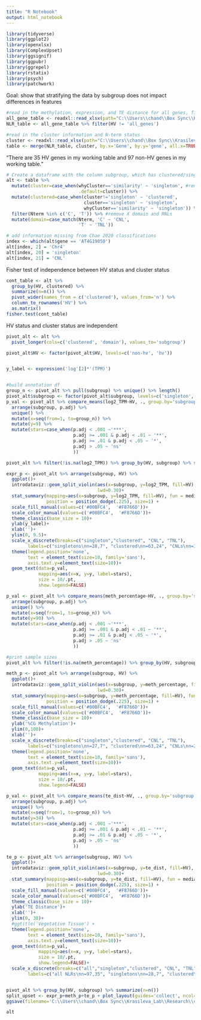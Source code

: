 ```yaml
---
title: "R Notebook"
output: html_notebook
---
```


```r
library(tidyverse)
library(ggplot2)
library(openxlsx)
library(ComplexUpset)
library(ggsignif)
library(ggpubr)
library(ggrepel)
library(rstatix)
library(psych)
library(patchwork)
```
Goal: show that stratifying the data by subgroup does not impact differences in features 

```r
#read in the methylation, expression, and TE distance for all genes, filter to NLRs
all_gene_table <- readxl::read_xlsx(path="C:\\Users\\chand\\Box Sync\\Krasileva_Lab\\Research\\chandler\\Krasileva Lab\\E14\\all_gene_table.xlsx")
NLR_table <- all_gene_table %>% filter(HV != 'all_genes')

#read in the cluster information and N-term status 
cluster <- readxl::read_xlsx(path="C:\\Users\\chand\\Box Sync\\Krasileva_Lab\\Research\\chandler\\Krasileva Lab\\E14\\chae_2020_supplemental.xlsx")
table <- merge(NLR_table, cluster, by.x='Gene', by.y='gene', all.x=TRUE)
```

"There are  35 HV genes in my working table and  97  non-HV genes in my working table."

```r
# Create a dataframe with the column subgroup, which has clustered/singleton and CNL/TNL information 
alt <- table %>% 
  mutate(cluster=case_when(whyCluster=='similarity' ~ 'singleton', #removing exclusively similarity based clusters, only distance 
                           .default=cluster)) %>% 
  mutate(clustered=case_when(cluster!='singleton' ~ 'clustered', 
                             cluster=='singleton' ~ 'singleton', 
                             whyCluster=='similarity' ~ 'singleton')) %>%
  filter(Nterm %in% c('C', 'T')) %>% #remove X domain and RNLs 
  mutate(domain=case_match(Nterm, 'C' ~ 'CNL', 
                           'T' ~ 'TNL')) 

# add information missing from Chae 2020 classifications 
index <- which(alt$gene == 'AT4G19050')
alt[index, 2] = 'Chr4'
alt[index, 20] = 'singleton'
alt[index, 21] = 'CNL'
```


Fisher test of independence between HV status and cluster status 
```r
cont_table <- alt %>% 
  group_by(HV, clustered) %>% 
  summarize(n=n()) %>% 
  pivot_wider(names_from = c('clustered'), values_from='n') %>% 
  column_to_rownames('HV') %>% 
  as.matrix()
fisher.test(cont_table)
```
HV status and cluster status are independent 

```r
pivot_alt <- alt %>% 
  pivot_longer(cols=c('clustered', 'domain'), values_to='subgroup') 
```


```r
pivot_alt$HV <- factor(pivot_alt$HV, levels=c('non-hv', 'hv'))


y_label <- expression('log'[2]*'(TPM)')


#build annotation df 
group_n <- pivot_alt %>% pull(subgroup) %>% unique() %>% length()
pivot_alt$subgroup <- factor(pivot_alt$subgroup, levels=c('singleton', 'clustered', 'CNL', 'TNL'))
p_val <- pivot_alt %>% compare_means(log2_TPM~HV, ., group.by='subgroup', paired=F, method='wilcox.test', p.adjust.method = 'BH') %>%
  arrange(subgroup, p.adj) %>% 
  unique() %>%
  mutate(x=seq(from=1, to=group_n)) %>% 
  mutate(y=9) %>% 
  mutate(stars=case_when(p.adj < .001 ~'***', 
                         p.adj >= .001 & p.adj < .01 ~ '**', 
                         p.adj >= .01 & p.adj < .05 ~ '*', 
                         p.adj > .05 ~ 'ns'
                         ))

pivot_alt %>% filter(!is.na(log2_TPM)) %>% group_by(HV, subgroup) %>% summarize(n=n())

expr_p <- pivot_alt %>% arrange(subgroup, HV) %>%
  ggplot()+
  introdataviz::geom_split_violin(aes(x=subgroup, y=log2_TPM, fill=HV), alpha=0.4, trim = T, scale="width", 
                                  lwd=0.30)+
  stat_summary(mapping=aes(x=subgroup, y=log2_TPM, fill=HV), fun = median, geom = "point", show.legend = F, shape=21, color='black',
               position = position_dodge(.225), size=1) +
  scale_fill_manual(values=c('#00BFC4',  '#F8766D'))+
  scale_color_manual(values=c('#00BFC4',  '#F8766D'))+
  theme_classic(base_size = 10)+
  ylab(y_label)+
  xlab('')+
  ylim(0, 9.5)+
  scale_x_discrete(breaks=c("singleton","clustered", "CNL", "TNL"),
        labels=c("singletons\nn=28,7", "clustered\nn=63,24", "CNLs\nn=30,12", "TNLs\nn=61,19"))+
  theme(legend.position='none', 
        text = element_text(size=10, family='sans'), 
        axis.text.y=element_text(size=10))+
  geom_text(data=p_val, 
            mapping=aes(x=x, y=y, label=stars),
            size = 10/.pt,
            show.legend=FALSE)

```

```r
p_val <- pivot_alt %>% compare_means(meth_percentage~HV, ., group.by='subgroup', paired=F, method='wilcox.test', p.adjust.method = 'BH') %>%
  arrange(subgroup, p.adj) %>% 
  unique() %>%
  mutate(x=seq(from=1, to=group_n)) %>% 
  mutate(y=90) %>% 
  mutate(stars=case_when(p.adj < .001 ~'***', 
                         p.adj >= .001 & p.adj < .01 ~ '**', 
                         p.adj >= .01 & p.adj < .05 ~ '*', 
                         p.adj > .05 ~ 'ns'
                         ))

#print sample sizes
pivot_alt %>% filter(!is.na(meth_percentage)) %>% group_by(HV, subgroup) %>% summarize(n=n())

meth_p <- pivot_alt %>% arrange(subgroup, HV) %>%
  ggplot()+
  introdataviz::geom_split_violin(aes(x=subgroup, y=meth_percentage, fill=HV), alpha=0.4, trim = TRUE, scale="width", 
                                  lwd=0.30)+
  stat_summary(mapping=aes(x=subgroup, y=meth_percentage, fill=HV), fun = median, geom = "point", show.legend = F, shape=21, color='black',
               position = position_dodge(.225), size=1) +
  scale_fill_manual(values=c('#00BFC4',  '#F8766D'))+
  scale_color_manual(values=c('#00BFC4',  '#F8766D'))+
  theme_classic(base_size = 10)+
  ylab('%CG Methylation')+
  ylim(0,100)+
  xlab('')+
  scale_x_discrete(breaks=c("singleton","clustered", "CNL", "TNL"),
        labels=c("singletons\nn=27,7", "clustered\nn=63,24", "CNLs\nn=29,12", "TNLs\nn=61,19"))+
  theme(legend.position='none', 
        text = element_text(size=10, family='sans'), 
        axis.text.y=element_text(size=10))+
  geom_text(data=p_val, 
            mapping=aes(x=x, y=y, label=stars),
            size = 10/.pt,
            show.legend=FALSE)
```
```r
p_val <- pivot_alt %>% compare_means(te_dist~HV, ., group.by='subgroup', paired=F, method='wilcox.test', p.adjust.method = 'BH') %>%
  arrange(subgroup, p.adj) %>% 
  unique() %>%
  mutate(x=seq(from=1, to=group_n)) %>% 
  mutate(y=34) %>% 
  mutate(stars=case_when(p.adj < .001 ~'***', 
                         p.adj >= .001 & p.adj < .01 ~ '**', 
                         p.adj >= .01 & p.adj < .05 ~ '*', 
                         p.adj > .05 ~ 'ns'
                         ))

te_p <- pivot_alt %>% arrange(subgroup, HV) %>%
  ggplot()+
  introdataviz::geom_split_violin(aes(x=subgroup, y=te_dist, fill=HV), alpha=0.4, trim = TRUE, scale="width", 
                                  lwd=0.30)+
  stat_summary(mapping=aes(x=subgroup, y=te_dist, fill=HV), fun = median, geom = "point", show.legend = F, shape=21, color='black',
               position = position_dodge(.225), size=1) +
  scale_fill_manual(values=c('#00BFC4',  '#F8766D'))+
  scale_color_manual(values=c('#00BFC4',  '#F8766D'))+
  theme_classic(base_size = 10)+
  ylab('TE Distance')+
  xlab('')+
  ylim(0, 38)+
  #ggtitle('Vegetative Tissue') +
  theme(legend.position='none', 
        text = element_text(size=10, family='sans'), 
        axis.text.y=element_text(size=10))+
  geom_text(data=p_val, 
            mapping=aes(x=x, y=y, label=stars),
            size = 10/.pt,
            show.legend=FALSE)+
  scale_x_discrete(breaks=c("all","singleton","clustered", "CNL", "TNL"),
        labels=c("all NLRs\nn=97,35", "singletons\nn=28,7", "clustered\nn=63,28", "CNLs\nn=30,16", "TNLs\nn=61,19"))


pivot_alt %>% group_by(HV, subgroup) %>% summarize(n=n())
split_upset <- expr_p+meth_p+te_p + plot_layout(guides='collect', ncol=1)
ggsave(filename='C:\\Users\\chand\\Box Sync\\Krasileva_Lab\\Research\\chandler\\Krasileva Lab\\E14\\e14_R\\final_figures\\upset_2.png', plot=split_upset, dpi='retina', width=90, height=110, units = 'mm')
```

```r
alt
```


